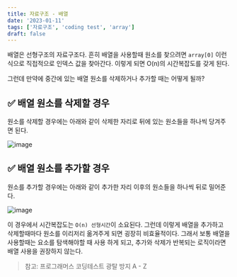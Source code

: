 ```yaml
---
title: 자료구조 - 배열
date: '2023-01-11'
tags: ['자료구조', 'coding test', 'array']
draft: false
---
```


배열은 선형구조의 자료구조다. 흔히 배열을 사용할때 원소를 찾으려면 `array[0]` 이런식으로 직접적으로 인덱스 값을 찾아간다. 이렇게 되면 O(n)의 시간복잡도를 갖게 된다.

그런데 만약에 중간에 있는 배열 원소를 삭제하거나 추가할 때는 어떻게 될까?

## ✅ 배열 원소를 삭제할 경우

원소를 삭제할 경우에는 아래와 같이 삭제한 자리로 뒤에 있는 원소들을 하나씩 당겨주면 된다.

![image](https://user-images.githubusercontent.com/72537762/211801431-0ed51536-60c1-40db-b6e0-943556f7d1c8.png)

## ✅ 배열 원소를 추가할 경우

원소를 추가할 경우에는 아래와 같이 추가한 자리 이후의 원소들을 하나씩 뒤로 밀어준다.

![image](https://user-images.githubusercontent.com/72537762/211801620-40442d09-a15f-43b8-a7b3-99c467921364.png)

이 경우에서 시간복잡도는 `O(n) 선형시간`이 소요된다. 그런데 이렇게 배열을 추가하고 삭제할때마다 원소를 이리저리 옮겨주게 되면 굉장히 비효율적이다. 그래서 보통 배열을 사용할때는 요소를 탐색해야할 때 사용 하게 되고, 추가와 삭제가 반복되는 로직이라면 배열 사용을 권장하지 않는다.

> 참고: 프로그래머스 코딩테스트 광탈 방지 A - Z

